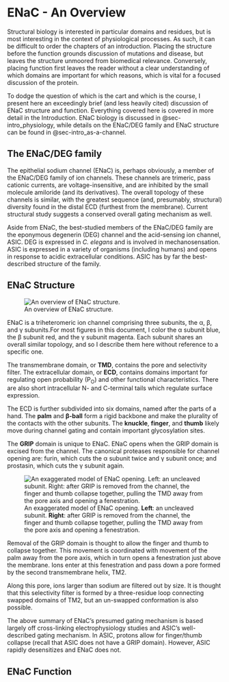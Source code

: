 # ENaC - An Overview {.unnumbered}

Structural biology is interested in particular domains and residues, but is most interesting in the context of physiological processes.
As such, it can be difficult to order the chapters of an introduction.
Placing the structure before the function grounds discussion of mutations and disease, but leaves the structure unmoored from biomedical relevance.
Conversely, placing function first leaves the reader without a clear understanding of which domains are important for which reasons, which is vital for a focused discussion of the protein.

To dodge the question of which is the cart and which is the course, I present here an exceedingly brief (and less heavily cited) discussion of ENaC structure and function.
Everything covered here is covered in more detail in the Introduction.
ENaC biology is discussed in @sec-intro_physiology, while details on the ENaC/DEG family and ENaC structure can be found in @sec-intro_as-a-channel.

## The ENaC/DEG family

The epithelial sodium channel (ENaC) is, perhaps obviously, a member of the ENaC/DEG family of ion channels.
These channels are trimeric, pass cationic currents, are voltage-insensitive, and are inhibited by the small molecule amiloride (and its derivatives).
The overall topology of these channels is similar, with the greatest sequence (and, presumably, structural) diversity found in the distal ECD (furthest from the membrane).
Current structural study suggests a conserved overall gating mechanism as well.

Aside from ENaC, the best-studied members of the ENaC/DEG family are the eponymous degenerin (DEG) channel and the acid-sensing ion channel, ASIC.
DEG is expressed in *C. elegans* and is involved in mechanosensation.
ASIC is expressed in a variety of organisms (including humans) and opens in response to acidic extracellular conditions.
ASIC has by far the best-described structure of the family.


## ENaC Structure

![An overview of ENaC structure.](parts/introduction/figures/domain-cartoon/enac-overview.png)

ENaC is a triheteromeric ion channel comprising three subunits, the &alpha;, &beta;, and &gamma; subunits.[For most figures in this document, I color the &alpha; subunit blue, the &beta; subunit red, and the &gamma; subunit magenta.]{.aside}
Each subunit shares an overall similar topology, and so I describe them here without reference to a specific one.

The transmembrane domain, or **TMD**, contains the pore and selectivity filter.
The extracellular domain, or **ECD**, contains domains important for regulating open probability (P~O~) and other functional characteristics.
There are also short intracellular N- and C-terminal tails which regulate surface expression.

The ECD is further subdivided into six domains, named after the parts of a hand.
The **palm** and **&beta;-ball** form a rigid backbone and make the plurality of the contacts with the other subunits.
The **knuckle**, **finger**, and **thumb** likely move during channel gating and contain important glycosylation sites.

The **GRIP** domain is unique to ENaC.
ENaC opens when the GRIP domain is excised from the channel.
The canonical proteases responsible for channel opening are: furin, which cuts the &alpha; subunit twice and &gamma; subunit once; and prostasin, which cuts the &gamma; subunit again.

![An exaggerated model of ENaC opening. **Left**: an uncleaved subunit. **Right**: after GRIP is removed from the channel, the finger and thumb collapse together, pulling the TMD away from the pore axis and opening a fenestration.](figures/other/opening-model.png)

Removal of the GRIP domain is thought to allow the finger and thumb to collapse together.
This movement is coordinated with movement of the palm away from the pore axis, which in turn opens a fenestration just above the membrane.
Ions enter at this fenestration and pass down a pore formed by the second transmembrane helix, TM2.

Along this pore, ions larger than sodium are filtered out by size.
It is thought that this selectivity filter is formed by a three-residue loop connecting swapped domains of TM2, but an un-swapped conformation is also possible.

The above summary of ENaC's presumed gating mechanism is based largely off cross-linking electrophysiology studies and ASIC's well-described gating mechanism.
In ASIC, protons allow for finger/thumb collapse (recall that ASIC does not have a GRIP domain).
However, ASIC rapidly desensitizes and ENaC does not.

## ENaC Function

